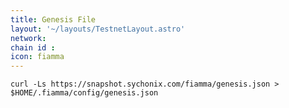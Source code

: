 ```yaml
---
title: Genesis File
layout: '~/layouts/TestnetLayout.astro'
network: 
chain id : 
icon: fiamma
---
```


```
curl -Ls https://snapshot.sychonix.com/fiamma/genesis.json > $HOME/.fiamma/config/genesis.json 
```